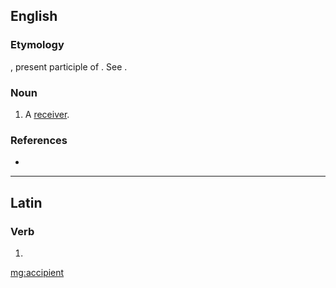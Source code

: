 ==English==

===Etymology===
{{etyl|la|en}} {{lena}} {{term|accipiens|lang=la}}, present participle of {{term|accipere|lang=la}}. See {{term|accept|lang=en}}.

===Noun===
{{en-noun}} {{term-context|obsolete|lang=en}}

# A [[receiver]].
#: {{rfquotek|Bailey}}

===References===
* {{R:Webster 1913}}

----

==Latin==

===Verb===
{{la-verb-form|accipient}}

# {{inflection of|accipiō||3|p|futr|actv|indc|lang=la}}

[[mg:accipient]]
